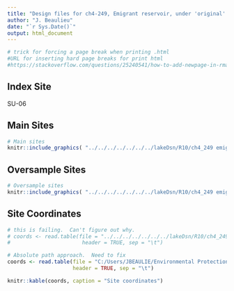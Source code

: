 ```yaml
---
title: "Design files for ch4-249, Emigrant reservoir, under 'original' water levels"
author: "J. Beaulieu"
date: "`r Sys.Date()`"
output: html_document
---
```


```r
# trick for forcing a page break when printing .html
#URL for inserting hard page breaks for print html
#https://stackoverflow.com/questions/25240541/how-to-add-newpage-in-rmarkdown-in-a-smart-way
```

## Index Site
SU-06

## Main Sites
```r
# Main sites
knitr::include_graphics( "../../../../../../../lakeDsn/R10/ch4_249 emigrant/ch4_249_original/249_originalMain.png")
```
<P style="page-break-before: always">
  
  

## Oversample Sites
```r
# Oversample sites
knitr::include_graphics( "../../../../../../../lakeDsn/R10/ch4_249 emigrant/ch4_249_original/249_originalOver.png")
```

<P style="page-break-before: always">
## Site Coordinates
```r
# this is failing.  Can't figure out why.
# coords <- read.table(file = "../../../../../../../lakeDsn/R10/ch4_249 emigrant/ch4_249_original/ch4_249_originalSites.txt",
#                       header = TRUE, sep = "\t")

# Absolute path approach.  Need to fix
coords <- read.table(file = "C:/Users/JBEAULIE/Environmental Protection Agency (EPA)/SuRGE Survey of Reservoir Greenhouse gas Emissions - Documents/lakeDsn/R10/ch4_249 emigrant/ch4_249_original/ch4_249_originalSites.txt",
                     header = TRUE, sep = "\t")

knitr::kable(coords, caption = "Site coordinates")
```